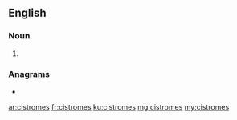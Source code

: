 ==English==

===Noun===
{{head|en|noun plural form}}

# {{plural of|cistrome|lang=en}}

===Anagrams===
* {{l|en|ice storms}}

[[ar:cistromes]]
[[fr:cistromes]]
[[ku:cistromes]]
[[mg:cistromes]]
[[my:cistromes]]